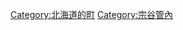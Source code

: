 {{Commonscat|Toyotomi, Hokkaido}}
{{Catmore}}

{{DEFAULTSORT:Toyotomi}}
[[Category:北海道的町|Category:北海道的町]]
[[Category:宗谷管內|Category:宗谷管內]]